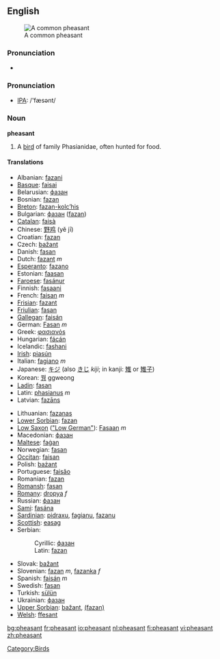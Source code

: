 {{wikipedia}}
==English==
[[Image:Common Pheasant (Hybride).jpg|thumb|A common pheasant]]

===Pronunciation===
*{{audio|en-us-pheasant.ogg|Audio (US)}}

=== Pronunciation ===
*[[w:IPA|IPA]]: /'fæsənt/

=== Noun ===

'''pheasant'''
# A [[bird]] of family Phasianidae, often hunted for food.

====Translations====
{{top}}
*Albanian: [[fazani]]
*[[Basque]]: [[faisai]]
*Belarusian: [[фазан]]
*Bosnian: [[fazan#Bosnian|fazan]] {{m}}
*[[Breton]]: [[fazan-kolc’his]]
*Bulgarian: [[фазан]] ([[fazan]])
*[[Catalan]]: [[faisà]]
*Chinese: [[野鸡]] (yě jī)
*Croatian: [[fazan#Croatian|fazan]] {{m}}
*Czech: [[bažant]]
*Danish: [[fasan]]
*Dutch: [[fazant]] ''m''
*[[Esperanto]]: [[fazano]]
*Estonian: [[faasan]]
*[[Faroese]]: [[fasánur]]
*Finnish: [[fasaani]]
*French: [[faisan]] ''m''
*[[Frisian]]: [[fazant]]
*[[Friulian]]: [[fasan]]
*[[Gallegan]]: [[faisán]]
*German: [[Fasan]] ''m''
*Greek: [[φασιανόs]]
*Hungarian: [[fácán]]
*Icelandic: [[fashani]]
*[[Irish]]: [[piasún]]
*Italian: [[fagiano]] ''m''
*Japanese: [[キジ]] (also [[きじ]] ''kiji''; in kanji: [[雉]] or [[雉子]])
*Korean: [[꿩]] ggweong
*[[Ladin]]: [[fasan]]
*Latin: [[phasianus]] ''m''
*Latvian: [[fazāns]]
{{mid}}
*Lithuanian: [[fazanas]]
*[[Lower Sorbian]]: [[fazan]]
*[[Low Saxon]] ([["Low German"]]): [[Fasaan]] ''m''
*Macedonian: [[фазан]]
*[[Maltese]]: [[faġan]]
*Norwegian: [[fasan]]
*[[Occitan]]: [[faisan]]
*Polish: [[bażant]]
*Portuguese: [[faisăo]]
*Romanian: [[fazan]]
*[[Romansh]]: [[fasan]]
*[[Romany]]: [[dropya]] ''f''
*Russian: [[фазан#Russian|фазан]] {{m}}
*[[Sami]]: [[fasána]]
*[[Sardinian]]: [[pidraxu]], [[fagianu]], [[fazanu]]
*[[Scottish]]: [[easag]]
*Serbian:
*:Cyrillic: [[фазан#Serbian|фазан]] {{m}}
*:Latin: [[fazan#Serbian|fazan]] {{m}}
*Slovak: [[bažant]]
*Slovenian: [[fazan]] ''m'', [[fazanka]] ''f''
*Spanish: [[faisán]] ''m''
*Swedish: [[fasan]]
*Turkish: [[sülün]]
*Ukrainian: [[фазан]]
*[[Upper Sorbian]]: [[bažant]], [[(fazan)]]
*[[Welsh]]: [[ffesant]]
{{bottom}}

[[Category:Birds]]

[[bg:pheasant]]
[[fr:pheasant]]
[[io:pheasant]]
[[nl:pheasant]]
[[fi:pheasant]]
[[vi:pheasant]]
[[zh:pheasant]]
